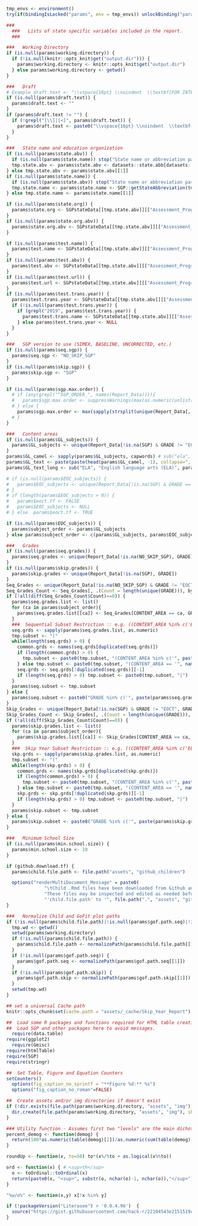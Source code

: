 
```r
  tmp_envs <- environment()
  try(if(bindingIsLocked("params", env = tmp_envs)) unlockBinding("params", env = tmp_envs))  #  required if params is sent in through YAML

  ###
	###   Lists of state specific variables included in the report.
	###

  ###   Working Directory
  if (is.null(params$working.directory)) {
    if (!is.null(knitr::opts_knit$get("output.dir"))) {
      params$working.directory <- knitr::opts_knit$get("output.dir")
    } else params$working.directory <- getwd()
  }

  ###   Draft
  # Example draft.text <- "\\vspace{16pt} \\noindent  \\textbf{FOR INTERNAL USE ONLY - DO NOT CIRCULATE!} \\vspace{20pt}"
  if (is.null(params$draft.text)) {
    params$draft.text <- ""
  }
  if (params$draft.text != "") {
    if (!grepl("[\\]|[<]", params$draft.text)) {
      params$draft.text <- paste0("\\vspace{16pt} \\noindent  \\textbf{", params$draft.text, "} \\vspace{20pt}")
    }
  }

  ###   State name and education organization
  if (is.null(params$state.abv)) {
    if (is.null(params$state.name)) stop("State name or abbreviation parameter (state.name or state.abv) must be provided at a minimum!")
    tmp.state.abv <- params$state.abv <- datasets::state.abb[datasets::state.name == params$state.name] # getStateAbbreviation(params$state.name, type="Abbreviation") # Doesn't work in all cases...
  } else tmp.state.abv <- params$state.abv[[1]]
  if (is.null(params$state.name)) {
    if (is.null(params$state.abv)) stop("State name or abbreviation parameter (state.name or state.abv) must be provided at a minimum!")
    tmp.state.name <- params$state.name <- SGP::getStateAbbreviation(tmp.state.abv, type="state")
  } else tmp.state.name <- params$state.name[[1]]

  if (is.null(params$state.org)) {
    params$state.org <- SGPstateData[[tmp.state.abv]][["Assessment_Program_Information"]][["Organization"]][["Name"]]
  }
  if (is.null(params$state.org.abv)) {
    params$state.org.abv <- SGPstateData[[tmp.state.abv]][["Assessment_Program_Information"]][["Organization"]][["Abbreviation"]]
  }

  if (is.null(params$test.name)) {
    params$test.name <- SGPstateData[[tmp.state.abv]][["Assessment_Program_Information"]][["Assessment_Name"]]
  }
  if (is.null(params$test.abv)) {
    params$test.abv <- SGPstateData[[tmp.state.abv]][["Assessment_Program_Information"]][["Assessment_Abbreviation"]]
  }
  if (is.null(params$test.url)) {
    params$test.url <- SGPstateData[[tmp.state.abv]][["Assessment_Program_Information"]][["URL"]]
  }
  if (is.null(params$test.trans.year)) {
    params$test.trans.year <- SGPstateData[[tmp.state.abv]][["Assessment_Program_Information"]][["Assessment_Transition"]][["Year"]]
    if (!is.null(params$test.trans.year)) {
      if (grepl("2019", params$test.trans.year)) {
        params$test.trans.name <- SGPstateData[[tmp.state.abv]][["Assessment_Program_Information"]][["Assessment_Transition"]][["Assessment_Abbreviation"]]
      } else params$test.trans.year <- NULL
    }
  }

  ###   SGP version to use (SIMEX, BASELINE, UNCORRECTED, etc.)
  if (is.null(params$seq.sgp)) {
    params$seq.sgp <- "NO_SKIP_SGP"
  }
  if (is.null(params$skip.sgp)) {
    params$skip.sgp <- "SGP"
  }

  if (is.null(params$sgp.max.order)) {
    # if (any(grepl("^SGP_ORDER_", names(Report_Data)))){
    #   params$sgp.max.order <- suppressWarnings(max(as.numeric(unlist(strsplit(grep("^SGP_ORDER_", names(Report_Data), value=TRUE), "_"))), na.rm=TRUE))
    # } else {
      params$sgp.max.order <- max(sapply(strsplit(unique(Report_Data[, as.character(SGP_NORM_GROUP)]), ";"), length))-1
    # }
  }

  ###   Content areas
  if (is.null(params$GL_subjects)) {
    params$GL_subjects <- unique(Report_Data[!is.na(SGP) & GRADE != "EOCT", CONTENT_AREA])
  }
  params$GL_camel <- sapply(params$GL_subjects, capwords) # sub("ela", "ELA", tolower(params$GL_subjects))
  params$GL_text <- paste(paste(head(params$GL_camel, -1), collapse=", "), tail(params$GL_camel, 1), sep=" and ") # sub("ela", "ELA", tolower(params$GL_text))
  params$GL_text_long <- sub("ELA", "English language arts (ELA)", params$GL_text) # "English language arts (ELA) and mathematics"

  # if (is.null(params$EOC_subjects)) {
  #   params$EOC_subjects <- unique(Report_Data[!is.na(SGP) & GRADE == "EOCT", CONTENT_AREA])
  # }
  # if (length(params$EOC_subjects > 0)) {
  #   params$eoct.tf <- FALSE
  #   params$EOC_subjects <- NULL
  # } else  params$eoct.tf <- TRUE

  if (is.null(params$EOC_subjects)) {
    params$subject_order <- params$GL_subjects
  } else params$subject_order <- c(params$GL_subjects, params$EOC_subjects)

  ###   Grades
  if (is.null(params$seq.grades)) {
    params$seq.grades <- unique(Report_Data[!is.na(NO_SKIP_SGP), GRADE])
  }
  if (is.null(params$skip.grades)) {
    params$skip.grades <- unique(Report_Data[!is.na(SGP), GRADE])
  }
  Seq_Grades <- unique(Report_Data[!is.na(NO_SKIP_SGP) & GRADE != "EOCT", GRADE, CONTENT_AREA])
  Seq_Grades_Count <- Seq_Grades[, .(Count = length(unique(GRADE))), by = CONTENT_AREA]
  if (!all(diff(Seq_Grades_Count$Count)==0)) {
    params$seq.grades.list <- list()
    for (ca in params$subject_order){
      params$seq.grades.list[[ca]] <- Seq_Grades[CONTENT_AREA == ca, GRADE]
    }  
    ###  Sequential Subset Restriction :: e.g. ((CONTENT_AREA %in% c('ELA', 'MATHEMATICS') & GRADE %in% 4:10)|(CONTENT_AREA == 'SCIENCE' & GRADE %in% 5:10))
    seq.grds <- sapply(params$seq.grades.list, as.numeric)
    tmp.subset <- "("
    while(length(seq.grds) > 0) {
      common.grds <- names(seq.grds[duplicated(seq.grds)])
      if (length(common.grds) > 0) {
        tmp.subset <- paste0(tmp.subset, "(CONTENT_AREA %in% c('", paste(names(seq.grds)[1], common.grds, sep="', '"), "') & GRADE %in% ", paste0(range(seq.grds[[1]]), collapse=":"), ")")
      } else tmp.subset <- paste0(tmp.subset, "(CONTENT_AREA == '", names(seq.grds)[1], "') & GRADE %in% ", paste0(range(seq.grds[[1]]), collapse=":"), ")")
      seq.grds <- seq.grds[!duplicated(seq.grds)][-1]
      if (length(seq.grds) > 0) tmp.subset <- paste0(tmp.subset, "|")
    }
    params$seq.subset <- tmp.subset
  } else {
    params$seq.subset <- paste0("GRADE %in% c('", paste(params$seq.grades, collapse="','"), "')")
  }
  Skip_Grades <- unique(Report_Data[!is.na(SGP) & GRADE != "EOCT", GRADE, CONTENT_AREA])
  Skip_Grades_Count <- Skip_Grades[, .(Count = length(unique(GRADE))), by = CONTENT_AREA]
  if (!all(diff(Skip_Grades_Count$Count)==0)) {
    params$skip.grades.list <- list()
    for (ca in params$subject_order){
      params$skip.grades.list[[ca]] <- Skip_Grades[CONTENT_AREA == ca, GRADE]
    }
    ###  Skip Year Subset Restriction :: e.g. ((CONTENT_AREA %in% c('ELA', 'MATHEMATICS') & GRADE %in% 5:10)|(CONTENT_AREA == 'SCIENCE' & GRADE %in% 6:10))
    skp.grds <- sapply(params$skip.grades.list, as.numeric)
    tmp.subset <- "("
    while(length(skp.grds) > 0) {
      common.grds <- names(skp.grds[duplicated(skp.grds)])
      if (length(common.grds) > 0) {
        tmp.subset <- paste0(tmp.subset, "(CONTENT_AREA %in% c('", paste(names(skp.grds)[1], common.grds, sep="', '"), "') & GRADE %in% ", paste0(range(skp.grds[[1]]), collapse=":"), ")")
      } else tmp.subset <- paste0(tmp.subset, "(CONTENT_AREA == '", names(skp.grds)[1], "') & GRADE %in% ", paste0(range(skp.grds[[1]]), collapse=":"), ")")
      skp.grds <- skp.grds[!duplicated(skp.grds)][-1]
      if (length(skp.grds) > 0) tmp.subset <- paste0(tmp.subset, "|")
    }
    params$skip.subset <- tmp.subset
  } else {
    params$skip.subset <- paste0("GRADE %in% c('", paste(params$skip.grades, collapse="','"), "')")
  }

  ###   Minimum School Size
  if (is.null(params$min.school.size)) {
    params$min.school.size <- 10
  }

  if (github.download.tf) {
    params$child.file.path <- file.path("assets", "github_children")

    options("renderMultiDocument_Message" = paste0(
                "\tChild .Rmd files have been downloaded from Github and 'child.file.path' parameter temporarily set to '", file.path(".", "assets", "github_children"), "'!!!\n\t",
                "These files may be inspected and edited as needed before re-rendering. In order to keep files for future use/re-rendering, set    \n\t",
                "'child.file.path' to '", file.path(".", "assets", "github_children"), "' in 'report_params' list or 'params' YAML to avoid file re-download/overwrite.     "))
  }

  ###   Normalize Child and GoFit plot paths
  if (!is.null(params$child.file.path)|!is.null(params$gof.path.seq)|!is.null(params$gof.path.skip)) {
    tmp.wd <- getwd()
    setwd(params$working.directory)
    if (!is.null(params$child.file.path)) {
      params$child.file.path <- normalizePath(params$child.file.path[[1]]) # need the '[[1]]' to knit to .Rmd for testing/editing
    }
    if (!is.null(params$gof.path.seq)) {
      params$gof.path.seq <- normalizePath(params$gof.path.seq[[1]])
    }
    if (!is.null(params$gof.path.skip)) {
      params$gof.path.skip <- normalizePath(params$gof.path.skip[[1]])
    }
    setwd(tmp.wd)
  }
```


```r
  ## set a universal Cache path
  knitr::opts_chunk$set(cache.path = "assets/_cache/Skip_Year_Report")

  ##  Load some R packages and functions required for HTML table creation silently.
  ##  Load SGP and other packages here to avoid messages.
	require(data.table)
  require(ggplot2)
	require(Gmisc)
  require(htmlTable)
  require(SGP)
  require(stringr)

  ##  Set Table, Figure and Equation Counters
  setCounters()
	options(fig_caption_no_sprintf = "**Figure %d:** %s")
	options("fig_caption_no_roman"=FALSE)

  ##  Create assets and/or img directories if doesn't exist
  if (!dir.exists(file.path(params$working.directory, "assets", "img"))) {
    dir.create(file.path(params$working.directory, "assets", "img"), showWarnings = FALSE, recursive = TRUE)
  }

  ### Utility function - Assumes first two "levels" are the main dichotomy
  percent_demog <- function(demog) {
  	return(100*as.numeric(table(demog)[2])/as.numeric(sum(table(demog)[1:2])))
  }

  roundUp <- function(x, to=50) to*(x%/%to + as.logical(x%%to))

  ord <- function(x) { # <sup>th</sup>
    o <- toOrdinal::toOrdinal(x)
    return(paste0(x, "<sup>", substr(o, nchar(o)-1, nchar(o)),"</sup>"))
  }

  "%w/o%" <- function(x,y) x[!x %in% y]

  if (!packageVersion("Literasee") > '0.0.4.96')  {
    source("https://gist.githubusercontent.com/hack-r/22104543e2151519c41a8f0ce042b31c/raw/01731f3176b4ee471785639533d38eda4790ab77/numbers2words.r")
  }
```
